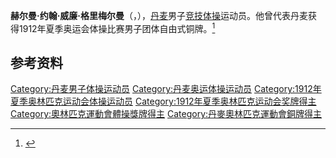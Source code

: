 {{NoteTA|G1=Sports}}
'''赫尔曼·约翰·威廉·格里梅尔曼'''（{{lang-da|Hermann Johann Wilhelm Grimmelmann}}，{{bd|1893年|1月15日|1959年|12月8日}}），[[丹麦|丹麦]]男子[[竞技体操|竞技体操]]运动员。他曾代表丹麦获得1912年夏季奥运会体操比赛男子团体自由式铜牌。<ref>{{Cite web|title=Herman Johan Wilhelm GRIMMELMANN|url=https://www.olympic.org/herman-johan-wilhelm-grimmelmann|accessdate=2021-03-29|work=International Olympic Committee}}</ref>

== 参考资料 ==
{{reflist}}

{{Authority control}}
{{DEFAULTSORT:Grimmelmann, Wilhelm}}
[[Category:丹麦男子体操运动员|Category:丹麦男子体操运动员]]
[[Category:丹麦奥运体操运动员|Category:丹麦奥运体操运动员]]
[[Category:1912年夏季奥林匹克运动会体操运动员|Category:1912年夏季奥林匹克运动会体操运动员]]
[[Category:1912年夏季奥林匹克运动会奖牌得主|Category:1912年夏季奥林匹克运动会奖牌得主]]
[[Category:奧林匹克運動會體操獎牌得主|Category:奧林匹克運動會體操獎牌得主]]
[[Category:丹麥奧林匹克運動會銅牌得主|Category:丹麥奧林匹克運動會銅牌得主]]